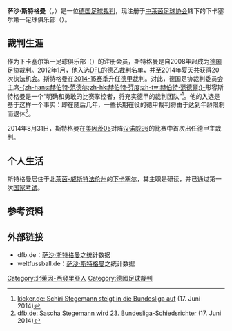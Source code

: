 {{noteTA|G1=football|G2=uefa|G3=德甲}}
{{Infobox football official
| name                = 萨沙·斯特格曼
| fullname            = {{lang|de|Sascha Stegemann}}
| image               =
| caption             =
| birth_date          = {{Birth date and age|1984|12|6|df=y}}
| birth_place         = {{BRD}}[[下卡塞尔|下卡塞尔]]
| death_date          = <!-- Use {{Death date and age|YYYY|MM|DD|YYYY|MM|DD|df=y}} if dead (death date followed by birth date) -->
| death_place         =
| otheroccupation     = [[公共行政学|公共行政学]]在读研究生
| years1              = 2008–
| league1             = [[德国足协|德国足协]]
| role1               = 裁判
| years2              = 2012–
| league2             = [[德乙联赛|德乙联赛]]
| role2               = 裁判
| years3              = 2014–
| league3             = [[德甲联赛|德甲联赛]]
| role3               = 裁判
}}
'''萨沙·斯特格曼'''（{{lang-de|'''Sascha Stegemann'''}}，{{bd|1984年|12月6日|catIdx=Stegemann, Sascha}}）是一位[[德国|德国]][[足球裁判|足球裁判]]，现注册于[[中莱茵足球协会|中莱茵足球协会]]辖下的下卡塞尔第一足球俱乐部（{{lang|de|''1. FC Niederkasse''}}）。

==裁判生涯==
作为下卡塞尔第一足球俱乐部（{{lang|de|''1. FC Niederkasse''}}）的注册会员，斯特格曼是自2008年起成为[[德国足协|德国足协]]裁判。2012年1月，他入选[[德国足球联赛协会|DFL]]的[[德乙|德乙]]裁判名单，并至2014年夏天共获得20次执法机会。斯特格曼在[[2014年至2015年德国足球甲级联赛|2014-15赛季]]升任[[德甲|德甲]]裁判。对此，德国足协裁判委员会主席[[赫伯特·范德尔|-{zh-hans:赫伯特·范德尔;zh-hk:赫伯特·芬度;zh-tw:赫伯特·范德爾;}-]]形容斯特格曼是一个“明确和勇敢的比赛掌控者，将充实德甲的裁判团队”<ref>[http://www.kicker.de/news/fussball/bundesliga/startseite/606377/artikel_schiri-stegemann-steigt-in-die-bundesliga-auf.html kicker.de: Schiri Stegemann steigt in die Bundesliga auf] (17. Juni 2014)</ref>。他的入选是基于这样一个事实：即在随后几年，一些长期在役的德甲裁判将由于达到年龄限制而退休<ref>[http://www.dfb.de/news/de/d-schiedsrichter/sascha-stegemann-wird-23-bundesliga-schiedsrichter/59641.html dfb.de: Sascha Stegemann wird 23. Bundesliga-Schiedsrichter] {{webarchive|url=https://web.archive.org/web/20140702150846/http://www.dfb.de/news/de/d-schiedsrichter/sascha-stegemann-wird-23-bundesliga-schiedsrichter/59641.html |date=2014-07-02 }} (17. Juni 2014)</ref>。

2014年8月31日，斯特格曼在[[美因茨05|美因茨05]]对阵[[汉诺威96|汉诺威96]]的比赛中首次出任德甲主裁判。

==个人生活==
斯特格曼居住于[[北莱茵-威斯特法伦州|北莱茵-威斯特法伦州]]的[[下卡塞尔|下卡塞尔]]，其主职是研读{{link-de|应用技术大学行政学文凭|Diplom-Verwaltungswirt (FH)}}，并已通过第一次[[德国国家考试|国家考试]]。

==参考资料==
{{reflist}}

==外部链接==
* dfb.de：[http://www.dfb.de/sportl-strukturen/schiedsrichter/schiedsrichter-im-einsatz/schiedsrichter-der-bundesligen/?spieledb_path=%2Freferees%2F161505 萨沙·斯特格曼]之统计数据 {{de}}
* weltfussball.de：[http://www.weltfussball.de/schiedsrichter_profil/sascha-stegemann/ 萨沙·斯特格曼]之统计数据 {{de}}

{{DEFAULTSORT:Stegemann, Sascha}}
[[Category:北萊因-西發里亞人|Category:北萊因-西發里亞人]]
[[Category:德國足球裁判|Category:德國足球裁判]]
